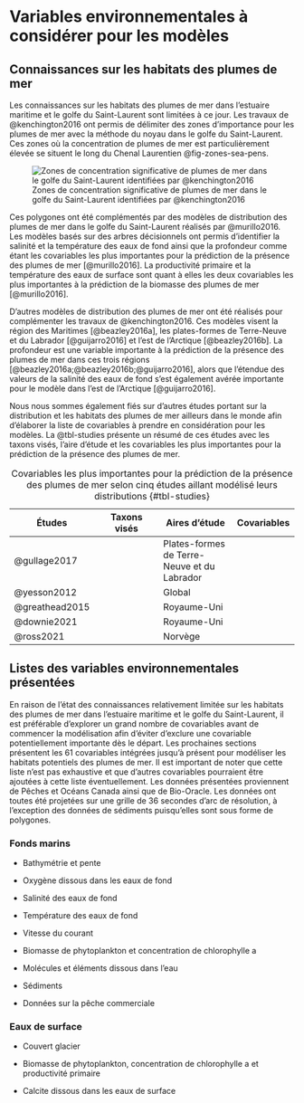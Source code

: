 # Variables environnementales à considérer pour les modèles

## Connaissances sur les habitats des plumes de mer

Les connaissances sur les habitats des plumes de mer dans l'estuaire maritime et le golfe du Saint-Laurent sont limitées à ce jour.
Les travaux de @kenchington2016 ont permis de délimiter des zones d'importance pour les plumes de mer avec la méthode du noyau dans le golfe du Saint-Laurent.
Ces zones où la concentration de plumes de mer est particulièrement élevée se situent le long du Chenal Laurentien @fig-zones-sea-pens.

![Zones de concentration significative de plumes de mer dans le golfe du Saint-Laurent identifiées par @kenchington2016](figures/sea_pens_areas.png){#fig-zones-sea-pens}

Ces polygones ont été complémentés par des modèles de distribution des plumes de mer dans le golfe du Saint-Laurent réalisés par @murillo2016.
Les modèles basés sur des arbres décisionnels ont permis d'identifier la salinité et la température des eaux de fond ainsi que la profondeur comme étant les covariables les plus importantes pour la prédiction de la présence des plumes de mer [@murillo2016].
La productivité primaire et la température des eaux de surface sont quant à elles les deux covariables les plus importantes à la prédiction de la biomasse des plumes de mer [@murillo2016].

D'autres modèles de distribution des plumes de mer ont été réalisés pour complémenter les travaux de @kenchington2016. 
Ces modèles visent la région des Maritimes [@beazley2016a], les plates-formes de Terre-Neuve et du Labrador [@guijarro2016] et l'est de l'Arctique [@beazley2016b].
La profondeur est une variable importante à la prédiction de la présence des plumes de mer dans ces trois régions [@beazley2016a;@beazley2016b;@guijarro2016], alors que l'étendue des valeurs de la salinité des eaux de fond s'est également avérée importante pour le modèle dans l'est de l'Arctique [@guijarro2016].

Nous nous sommes également fiés sur d'autres études portant sur la distribution et les habitats des plumes de mer ailleurs dans le monde afin d'élaborer la liste de covariables à prendre en considération pour les modèles.
La @tbl-studies présente un résumé de ces études avec les taxons visés, l'aire d'étude et les covariables les plus importantes pour la prédiction de la présence des plumes de mer.

| Études | Taxons visés | Aires d'étude | Covariables | 
|--------|--------------|---------------|-----------|
| @gullage2017 | <ul><li>Distichophyllum gracile</li><li>Funiculina quadrangularis</li><li>Halipteris finmarchica</li><li>Pennatula grandis</li><li>Pennatula aculeata</li><li>Pennatula spp.</li><li>Umbellula lindahli</li><li>Anthoptilum grandiflorum</li></ul> | Plates-formes de Terre-Neuve et du Labrador | <ul><li>Profondeur</li><li>Température des eaux de fond</li></ul> |
| @yesson2012 | <ul><li>Sessiliflorae</li><li>Subselliflorae</li></ul> | Global | <ul><li>Température des eaux de fond</li><li>Productivité primaire des eaux de surface</li><li>Horizons de saturation en calcite</li><li>Salinité des eaux de fond</li></ul> |
| @greathead2015 | <ul><li>Funiculina quadrangularis</li><li>Virgularia mirabilis</li><li>Pennatula phosphorea</li></ul> | Royaume-Uni | <ul><li>Sédiments</li><li>Salinité minimale des eaux de fond</li><li>Profondeur</li></ul> |
| @downie2021 | <ul><li>Funiculina quadrangularis</li><li>Virgularia mirabilis</li><li>Pennatula phosphorea</li></ul> | Royaume-Uni | <ul><li>Température des eaux de fond</li><li>Vélocité du courant et des vagues</li><li>Concentration de particules en suspension en hiver</li></ul> |
| @ross2021 | <ul><li>Funiculina quadrangularis</li><li>Halipteris spp.</li><li>Kophobelemnon stelliferum</li><li>Pennatulidae spp.</li><li>Umbellula spp.</li><li>Virgulariidae spp.</li></ul> | Norvège | <ul><li>Profondeur</li><li>Interaction Température-Salinité</li><li>Sédiments</li><li>Pente</li><li>Vélocité maximale du courant</li><li>Biomasse de carbone du phytoplancton</li></ul> |

: Covariables les plus importantes pour la prédiction de la présence des plumes de mer selon cinq études aillant modélisé leurs distributions {#tbl-studies}


## Listes des variables environnementales présentées

En raison de l'état des connaissances relativement limitée sur les habitats des plumes de mer dans l'estuaire maritime et le golfe du Saint-Laurent, il est préférable d'explorer un grand nombre de covariables avant de commencer la modélisation afin d'éviter d'exclure une covariable potentiellement importante dès le départ.
Les prochaines sections présentent les 61 covariables intégrées jusqu'à présent pour modéliser les habitats potentiels des plumes de mer.
Il est important de noter que cette liste n'est pas exhaustive et que d'autres covariables pourraient être ajoutées à cette liste éventuellement.
Les données présentées proviennent de Pêches et Océans Canada ainsi que de Bio-Oracle.
Les données ont toutes été projetées sur une grille de 36 secondes d'arc de résolution, à l'exception des données de sédiments puisqu'elles sont sous forme de polygones.


### Fonds marins

* Bathymétrie et pente

* Oxygène dissous dans les eaux de fond

* Salinité des eaux de fond

* Température des eaux de fond

* Vitesse du courant

* Biomasse de phytoplankton et concentration de chlorophylle a

* Molécules et éléments dissous dans l'eau

* Sédiments

* Données sur la pêche commerciale


### Eaux de surface

* Couvert glacier

* Biomasse de phytoplankton, concentration de chlorophylle a et productivité primaire

* Calcite dissous dans les eaux de surface
